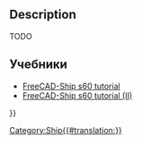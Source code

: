 <languages/>
{{UnfinishedDocu}}

{{Docnav
|[[Ship_LoadCondition|Create a new loading condition]]
|
|[[Ship_Workbench|Ship]]
|IconL=Ship_LoadCondition.svg
|IconR=
|IconC=Workbench_Ship.svg
}}

<div class="mw-translate-fuzzy">
{{GuiCommand/ru
|Name=Ship PlotGZ
|Name/ru=Ship PlotGZ
|MenuLocation=Weights → GZ curve computation
|Workbenches=[[Ship Workbench/ru|Ship]]
|Shortcut=|SeeAlso=}}
</div>

== Description == 

TODO

==Учебники==

* [[FreeCAD-Ship s60 tutorial/ru|FreeCAD-Ship s60 tutorial ]]
* [[FreeCAD-Ship s60 tutorial (II)/ru|FreeCAD-Ship s60 tutorial (II)]] 


{{Docnav
|[[Ship_LoadCondition|Create a new loading condition]]
|
|[[Ship_Workbench|Ship]]
|IconL=Ship_LoadCondition.svg
|IconR=
|IconC=Workbench_Ship.svg
}}

{{Userdocnavi{{#translation:}}}}
[[Category:Ship{{#translation:}}]]